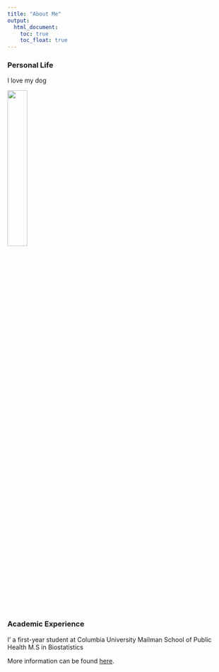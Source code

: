 ```yaml
---
title: "About Me"
output: 
  html_document:
    toc: true
    toc_float: true
---
```


### Personal Life

I love my dog

<img src="danbao.jpg" style="width:30%">

### Academic Experience

I' a first-year student at Columbia University Mailman School of Public Health M.S in Biostatistics

More information can be found [here](academic.html).